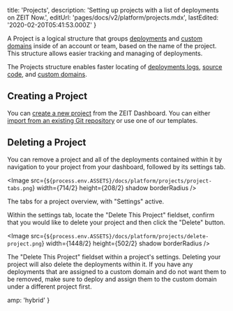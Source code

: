
  title: 'Projects',
  description: 'Setting up projects with a list of deployments on ZEIT Now.',
  editUrl: 'pages/docs/v2/platform/projects.mdx',
  lastEdited: '2020-02-20T05:41:53.000Z'
}

A Project is a logical structure that groups [deployments](/docs/v2/platform/deployments) and [custom domains](/docs/v2/custom-domains) inside of an account or team, based on the name of the project. This structure allows easier tracking and managing of deployments.

The Projects structure enables faster locating of [deployments logs](/docs/v2/platform/deployments/#logs-view), [source code](/docs/v2/platform/deployments/#source-view), and [custom domains](/docs/v2/custom-domains).

## Creating a Project

You can [create a new project](/new) from the ZEIT Dashboard. You can either [import from an existing Git repository](/docs/v2/git-integrations) or use one of our templates.

## Deleting a Project

You can remove a project and all of the deployments contained within it by navigation to your project from your dashboard, followed by its settings tab.

<Image
  src={`${process.env.ASSETS}/docs/platform/projects/project-tabs.png`}
  width={714/2}
  height={208/2}
  shadow
  borderRadius
/>
<Caption>The tabs for a project overview, with "Settings" active.</Caption>

Within the settings tab, locate the "Delete This Project" fieldset, confirm that you would like to delete your project and then click the "Delete" button.

<Image
  src={`${process.env.ASSETS}/docs/platform/projects/delete-project.png`}
  width={1448/2}
  height={502/2}
  shadow
  borderRadius
/>
<Caption>The "Delete This Project" fieldset within a project's settings.</Caption>

<Note type="warning" label="Note">
  Deleting your project will also delete the deployments within it. If you have
  any deployments that are assigned to a custom domain and do not want them to
  be removed, make sure to deploy and assign them to the custom domain under a
  different project first.
</Note>


  amp: 'hybrid'
}
